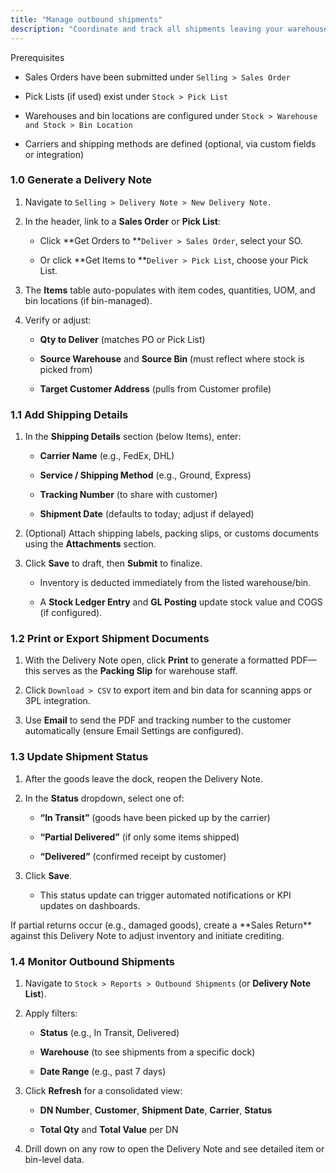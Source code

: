 ```yaml
---
title: "Manage outbound shipments"
description: "Coordinate and track all shipments leaving your warehouses—creating delivery notes, updating shipment status, and notifying customers—using the CGIC App."
---
```


<Info>
  Prerequisites

  - Sales Orders have been submitted under `Selling > Sales Order`  

  - Pick Lists (if used) exist under `Stock > Pick List` 

  - Warehouses and bin locations are configured under `Stock > Warehouse and Stock > Bin Location`  

  - Carriers and shipping methods are defined (optional, via custom fields or integration)  
</Info>

### 1.0 Generate a Delivery Note

1. Navigate to `Selling > Delivery Note > New Delivery Note.`  

2. In the header, link to a **Sales Order** or **Pick List**:  

   - Click **Get Orders to **`Deliver > Sales Order`, select your SO.  

   - Or click **Get Items to **`Deliver > Pick List`, choose your Pick List.  

3. The **Items** table auto-populates with item codes, quantities, UOM, and bin locations (if bin-managed).  

4. Verify or adjust:  

   - **Qty to Deliver** (matches PO or Pick List)  

   - **Source Warehouse** and **Source Bin** (must reflect where stock is picked from)  

   - **Target Customer Address** (pulls from Customer profile)  

### 1.1 Add Shipping Details

1. In the **Shipping Details** section (below Items), enter:  

   - **Carrier Name** (e.g., FedEx, DHL)  

   - **Service / Shipping Method** (e.g., Ground, Express)  

   - **Tracking Number** (to share with customer)  

   - **Shipment Date** (defaults to today; adjust if delayed)  

2. (Optional) Attach shipping labels, packing slips, or customs documents using the **Attachments** section.  

3. Click **Save** to draft, then **Submit** to finalize.  

   - Inventory is deducted immediately from the listed warehouse/bin.  

   - A **Stock Ledger Entry** and **GL Posting** update stock value and COGS (if configured).  

### 1.2 Print or Export Shipment Documents

1. With the Delivery Note open, click **Print** to generate a formatted PDF—this serves as the **Packing Slip** for warehouse staff.  

2. Click `Download > CSV` to export item and bin data for scanning apps or 3PL integration.  

3. Use **Email** to send the PDF and tracking number to the customer automatically (ensure Email Settings are configured).

### 1.3 Update Shipment Status

1. After the goods leave the dock, reopen the Delivery Note.  

2. In the **Status** dropdown, select one of:  

   - **“In Transit”** (goods have been picked up by the carrier)  

   - **“Partial Delivered”** (if only some items shipped)  

   - **“Delivered”** (confirmed receipt by customer)  

3. Click **Save**.  

   - This status update can trigger automated notifications or KPI updates on dashboards.  

<Tip>
  If partial returns occur (e.g., damaged goods), create a **Sales Return** against this Delivery Note to adjust inventory and initiate crediting.
</Tip>

### 1.4 Monitor Outbound Shipments

1. Navigate to `Stock > Reports > Outbound Shipments` (or **Delivery Note List**).  

2. Apply filters:  

   - **Status** (e.g., In Transit, Delivered)  

   - **Warehouse** (to see shipments from a specific dock)  

   - **Date Range** (e.g., past 7 days)  

3. Click **Refresh** for a consolidated view:  

   - **DN Number**, **Customer**, **Shipment Date**, **Carrier**, **Status**  

   - **Total Qty** and **Total Value** per DN  

4. Drill down on any row to open the Delivery Note and see detailed item or bin-level data.